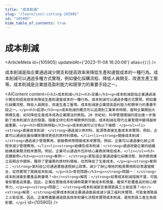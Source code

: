 ```yaml
---
title: "成本削減"
slug: "/learn/cost-cutting-105905"
id: "105905"
hide_table_of_contents: true
---
```



# 成本削減

<ArticleMeta id={105905} updatedAt={'2023-11-08 16:20:06'} alias={`[]`} />
<div className='border-solid border-b border-t-0 my-4 border-[var(--ifm-color-gray-300)]' />

成本削減是指企業通過減少開支和提高效率來降低生產和運營成本的一種行為。成本削減可以通過多種方式實現，例如優化採購流程、降低人員開支、改進生產工藝等。成本削減是企業提高盈利能力和競爭力的重要手段之一。

<AIContent content={`<h2>成本削減</h2><h3>定義</h3><p>成本削減是指企業通過減少開支和提高效率來降低生產和運營成本的一種行為。成本削減可以通過多種方式實現，例如優化採購流程、降低人員開支、改進生產工藝等。成本削減是企業提高盈利能力和競爭力的重要手段之一。</p><h3>起源</h3><p>成本削減的概念可以追溯到工業革命時期，當時企業開始大規模生產，如何降低生產成本成為企業關注的焦點。20 世紀初，科學管理理論的提出進一步推動了成本削減方法的發展。隨着全球化和市場競爭的加劇，成本削減在現代企業管理中變得越來越重要。</p><h3>類別與特點</h3><p>成本削減可以分為以下幾類：</p><ul><li><strong>直接成本削減：</strong>通過減少原材料、能源等直接生產成本來實現。例如，企業可以通過批量採購來獲得更低的原材料價格。</li><li><strong>間接成本削減：</strong>通過減少管理費用、營銷費用等間接成本來實現。例如，企業可以通過優化辦公流程來減少管理費用。</li><li><strong>結構性成本削減：</strong>通過改變企業的組織結構或業務流程來實現。例如，企業可以通過外包非核心業務來降低成本。</li></ul><h3>具體案例</h3><p><strong>案例一：</strong>某製造企業通過優化採購流程，與供應商建立長期合作關係，獲得了更優惠的原材料價格，從而降低了生產成本。</p><p><strong>案例二：</strong>某科技公司通過實施遠程辦公政策，減少了辦公場地的租賃費用和日常運營開支，從而實現了間接成本削減。</p><h3>常見問題</h3><p><strong>問題一：</strong>成本削減會影響產品質量嗎？<br/><strong>解答：</strong>如果成本削減措施不當，可能會影響產品質量。因此，企業在實施成本削減時需要平衡成本和質量，確保不影響產品的核心競爭力。</p><p><strong>問題二：</strong>成本削減是否會導致員工士氣低落？<br/><strong>解答：</strong>如果成本削減主要通過裁員或減少員工福利來實現，可能會導致員工士氣低落。因此，企業應儘量通過提高效率和優化流程來實現成本削減，避免對員工產生負面影響。</p>`} id={105905} />
